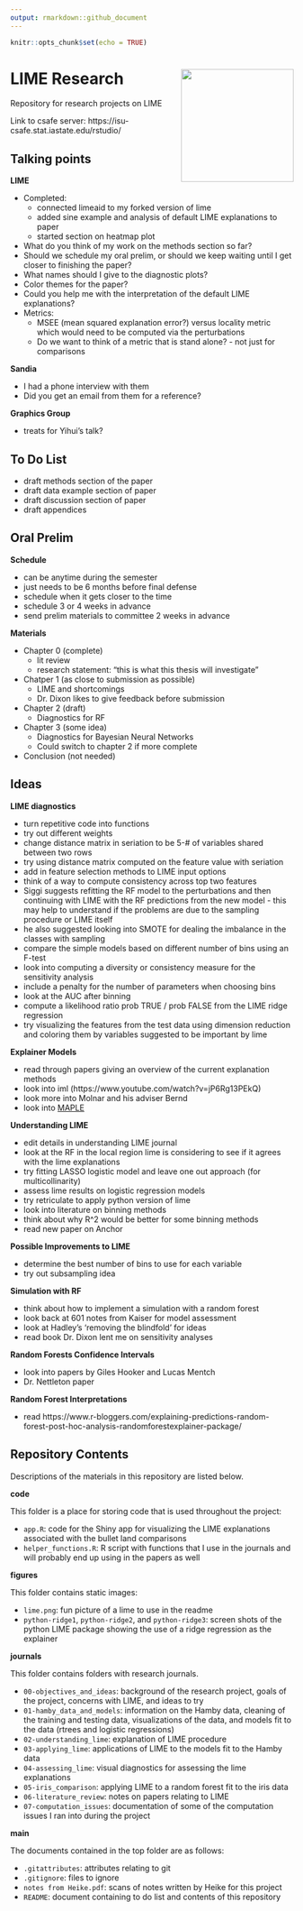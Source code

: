 ```yaml
---
output: rmarkdown::github_document
---
```


```r
knitr::opts_chunk$set(echo = TRUE)
```

# LIME Research <img align="right" height="200" src="./figures/lime.png">

Repository for research projects on LIME

Link to csafe server: https://isu-csafe.stat.iastate.edu/rstudio/

## Talking points

**LIME** 

- Completed: 
    - connected limeaid to my forked version of lime
    - added sine example and analysis of default LIME explanations to paper
    - started section on heatmap plot
- What do you think of my work on the methods section so far?
- Should we schedule my oral prelim, or should we keep waiting until I get closer to finishing the paper?
- What names should I give to the diagnostic plots?
- Color themes for the paper?
- Could you help me with the interpretation of the default LIME explanations?
- Metrics:
    - MSEE (mean squared explanation error?) versus locality metric which would need to be computed via the perturbations
    - Do we want to think of a metric that is stand alone? - not just for comparisons

**Sandia**

- I had a phone interview with them
- Did you get an email from them for a reference?
     
**Graphics Group**

- treats for Yihui's talk?

## To Do List

- draft methods section of the paper
- draft data example section of paper
- draft discussion section of paper
- draft appendices

## Oral Prelim

**Schedule**

- can be anytime during the semester 
- just needs to be 6 months before final defense
- schedule when it gets closer to the time 
- schedule 3 or 4 weeks in advance
- send prelim materials to committee 2 weeks in advance
    
**Materials**

- Chapter 0 (complete)
    - lit review
    - research statement: "this is what this thesis will investigate"
- Chatper 1 (as close to submission as possible)
    - LIME and shortcomings
    - Dr. Dixon likes to give feedback before submission
- Chapter 2 (draft)
    - Diagnostics for RF
- Chapter 3 (some idea)
    - Diagnostics for Bayesian Neural Networks
    - Could switch to chapter 2 if more complete
- Conclusion (not needed)
    
## Ideas

**LIME diagnostics**  

- turn repetitive code into functions
- try out different weights
- change distance matrix in seriation to be 5-# of variables shared between two rows
- try using distance matrix computed on the feature value with seriation
- add in feature selection methods to LIME input options
- think of a way to compute consistency across top two features
- Siggi suggests refitting the RF model to the perturbations and then continuing with LIME with the RF predictions from the new model - this may help to understand if the problems are due to the sampling procedure or LIME itself
- he also suggested looking into SMOTE for dealing the imbalance in the classes with sampling
- compare the simple models based on different number of bins using an F-test
- look into computing a diversity or consistency measure for the sensitivity analysis
- include a penalty for the number of parameters when choosing bins
- look at the AUC after binning
- compute a likelihood ratio prob TRUE / prob FALSE from the LIME ridge regression
- try visualizing the features from the test data using dimension reduction and
coloring them by variables suggested to be important by lime
  
**Explainer Models**

- read through papers giving an overview of the current explanation methods
- look into iml (https://www.youtube.com/watch?v=jP6Rg13PEkQ)
- look more into Molnar and his adviser Bernd
- look into [MAPLE](https://blog.ml.cmu.edu/2019/07/13/towards-interpretable-tree-ensembles/)
    
**Understanding LIME**

- edit details in understanding LIME journal
- look at the RF in the local region lime is considering to see if it agrees with the lime explanations
- try fitting LASSO logistic model and leave one out approach (for multicollinarity)
- assess lime results on logistic regression models
- try retriculate to apply python version of lime
- look into literature on binning methods
- think about why R^2 would be better for some binning methods
- read new paper on Anchor
    
**Possible Improvements to LIME**

- determine the best number of bins to use for each variable
- try out subsampling idea

**Simulation with RF**

- think about how to implement a simulation with a random forest
- look back at 601 notes from Kaiser for model assessment
- look at Hadley's 'removing the blindfold' for ideas
- read book Dr. Dixon lent me on sensitivity analyses

**Random Forests Confidence Intervals**

- look into papers by Giles Hooker and Lucas Mentch
- Dr. Nettleton paper

**Random Forest Interpretations**

- read https://www.r-bloggers.com/explaining-predictions-random-forest-post-hoc-analysis-randomforestexplainer-package/
    
## Repository Contents

Descriptions of the materials in this repository are listed below.

**code**

This folder is a place for storing code that is used throughout the project:

- `app.R`: code for the Shiny app for visualizing the LIME explanations associated with the bullet land comparisons
- `helper_functions.R`: R script with functions that I use in the journals and will probably end up using in the papers as well
  
**figures**

This folder contains static images:

- `lime.png`: fun picture of a lime to use in the readme
- `python-ridge1`, `python-ridge2`, and `python-ridge3`: screen shots of the python LIME package showing the use of a ridge regression as the explainer

**journals**

This folder contains folders with research journals.

- `00-objectives_and_ideas`: background of the research project, goals of the project, concerns with LIME, and ideas to try
- `01-hamby_data_and_models`: information on the Hamby data, cleaning of the training and testing data, visualizations of the data, and models fit to the data (rtrees and logistic regressions)
- `02-understanding_lime`: explanation of LIME procedure
- `03-applying_lime`: applications of LIME to the models fit to the Hamby data
- `04-assessing_lime`: visual diagnostics for assessing the lime explanations
- `05-iris_comparison`: applying LIME to a random forest fit to the iris data
- `06-literature_review`: notes on papers relating to LIME
- `07-computation_issues`: documentation of some of the computation issues I ran into during the project

**main**

The documents contained in the top folder are as follows:

- `.gitattributes`: attributes relating to git
- `.gitignore`: files to ignore
- `notes from Heike.pdf`: scans of notes written by Heike for this project
- `README`: document containing to do list and contents of this repository
